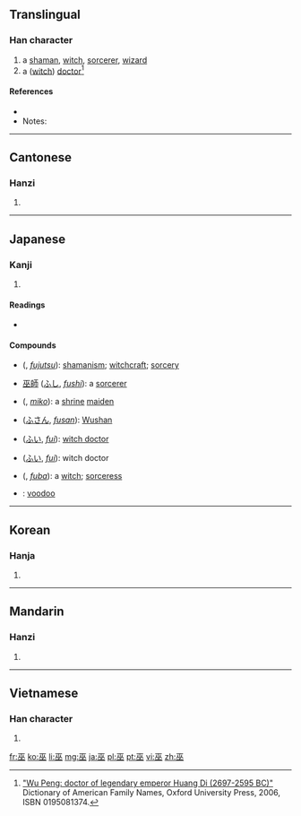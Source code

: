 ==Translingual==

===Han character===
{{Han char|rn=48|rad=工|as=04|sn=7|four=1010<sub>8</sub>|canj=一人人 (MOO)}}

# a [[shaman]], [[witch]], [[sorcerer]], [[wizard]]
# a ([[witch doctor|witch]]) [[doctor]]<ref>[http://www.ancestry.com/facts/Wu-places-origin.ashx "Wu Peng: doctor of legendary emperor Huang Di (2697-2595 BC)"] Dictionary of American Family Names, Oxford University Press, 2006, ISBN 0195081374.</ref>

====References====
* {{Han ref|kx=0325.190|dkj=08728|dj=0629.070|hdz=10412.080|uh=5DEB|ud=24043|bh=A7C5|bd=42949}}
* Notes:
<references/>

----

==Cantonese==
===Hanzi===
{{yue-hanzi|jyut=|y=mou4}}

# {{defn|lang=yue|sort=工04}}

----

==Japanese==
===Kanji===
{{ja-kanji|grade=|rs=工04}}

# {{defn|lang=ja|sort=工04}}

====Readings====
* {{ja-readings|on={{l|ja|ふ}} ([[fu]]), {{l|ja|ぶ}} ([[bu]]), [[こ]] ([[ko]])|kun={{l|ja|みこ}} ([[miko]]), {{l|ja|かんなぎ}} ([[kannagi]])}}

====Compounds====
* {{l|ja|巫術}} ({{l|ja|ふじゅつ}}, ''[[fujutsu]]''): [[shamanism]]; [[witchcraft]]; [[sorcery]]
* [[巫師]] ([[ふし]], ''[[fushi]]''): a [[sorcerer]]
* {{l|ja|巫女}} ({{l|ja|みこ}}, ''[[miko]]''): a [[shrine]] [[maiden]]
* {{l|ja|巫山}} ([[ふさん]], ''[[fusan]]''): [[w:Wushan|Wushan]]
* {{l|ja|巫醫}} ([[ふい]], ''[[fui]]''): [[witch doctor]]
* {{l|ja|巫医}} ([[ふい]], ''[[fui]]''): witch doctor
* {{l|ja|巫婆}} ({{l|ja|ふば}}, ''[[fuba]]''): a [[witch]]; [[sorceress]]
* {{l|ja|巫毒教}}: [[voodoo]]

----

==Korean==
===Hanja===
{{ko-hanja|hangeul=무|rv=mu|mr=mu}}

# {{defn|lang=ko|sort=工04}}

----

==Mandarin==
===Hanzi===
{{cmn-hanzi|pin=[[wū]] ([[wu1]])|wg=wu<sup>1</sup>}}

# {{defn|lang=cmn|sort=工04}}

----

==Vietnamese==
===Han character===
{{vi-hantu|[[vu]]|rs=工04}}

# {{defn|lang=vi|sort=工04}}

[[fr:巫]]
[[ko:巫]]
[[li:巫]]
[[mg:巫]]
[[ja:巫]]
[[pl:巫]]
[[pt:巫]]
[[vi:巫]]
[[zh:巫]]